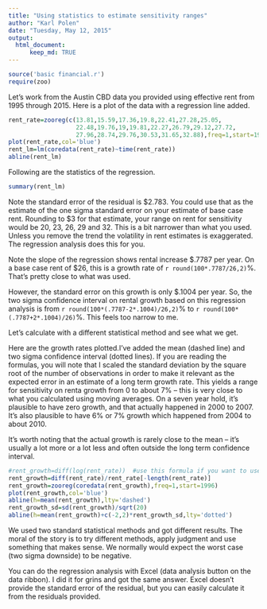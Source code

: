 ```yaml
---
title: "Using statistics to estimate sensitivity ranges"
author: "Karl Polen"
date: "Tuesday, May 12, 2015"
output: 
  html_document:
      keep_md: TRUE
---
```


```r
source('basic financial.r')
require(zoo)
```

Let's work from the Austin CBD data you provided using effective rent from 1995 through 2015.  Here is a plot of the data with a regression line added.

```r
rent_rate=zooreg(c(13.81,15.59,17.36,19.8,22.41,27.28,25.05,
                   22.48,19.76,19,19.81,22.27,26.79,29.12,27.72,
                   27.96,28.74,29.76,30.53,31.65,32.88),freq=1,start=1995)
plot(rent_rate,col='blue')
rent_lm=lm(coredata(rent_rate)~time(rent_rate))
abline(rent_lm)
```

Following are the statistics of the regression.

```r
summary(rent_lm)
```

Note the standard error of the residual is $2.783.  You could use that as the estimate of the one sigma standard error on your estimate of base case rent.  Rounding to $3 for that estimate, your range on rent for sensitivity would be 20, 23, 26, 29 and 32.  This is a bit narrower than what you used.  Unless you remove the trend the volatility in rent estimates is exaggerated.  The regression analysis does this for you.

Note the slope of the regression shows rental increase $.7787 per year.  On a base case rent of $26, this is a growth rate of `r round(100*.7787/26,2)`%.  That's pretty close to what was used.

However, the standard error on this growth is only $.1004 per year.  So, the two sigma confidence interval on rental growth based on this regression analysis is from `r round(100*(.7787-2*.1004)/26,2)`% to `r round(100*(.7787+2*.1004)/26)`%.  This feels too narrow to me.

Let's calculate with a different statistical method and see what we get.

Here are the growth rates plotted.I've added the mean (dashed line) and two sigma confidence interval (dotted lines). If you are reading the formulas, you will note that I scaled the standard deviation by the square root of the number of observations in order to make it relevant as the expected error in an estimate of a long term growth rate.  This yields a range for sensitivity on renta growth from 0 to about 7% -- this is very close to what you calculated using moving averages.  On a seven year hold, it's plausible to have zero growth, and that actually happened in 2000 to 2007.  It's also plausible to have 6% or 7% growth which happened from 2004 to about 2010.

It's worth noting that the actual growth is rarely close to the mean -- it's usually a lot more or a lot less and often outside the long term confidence interval. 

```r
#rent_growth=diff(log(rent_rate))  #use this formula if you want to use log growth
rent_growth=diff(rent_rate)/rent_rate[-length(rent_rate)]
rent_growth=zooreg(coredata(rent_growth),freq=1,start=1996)
plot(rent_growth,col='blue')
abline(h=mean(rent_growth),lty='dashed')
rent_growth_sd=sd(rent_growth)/sqrt(20)
abline(h=mean(rent_growth)+c(-2,2)*rent_growth_sd,lty='dotted')
```

We used two standard statistical methods and got different results.  The moral of the story is to try different methods, apply judgment and use something that makes sense.  We normally would expect the worst case (two sigma downside) to be negative.  

You can do the regression analysis with Excel (data analysis button on the data ribbon).  I did it for grins and got the same answer.  Excel doesn't provide the standard error of the residual, but you can easily calculate it from the residuals provided.